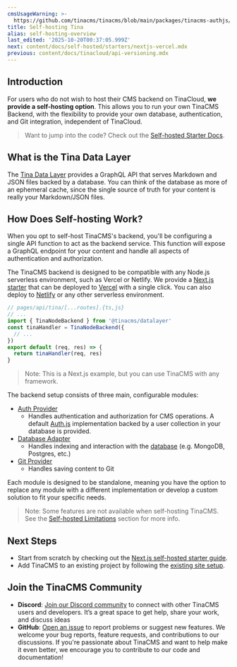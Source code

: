 ```yaml
---
cmsUsageWarning: >-
  https://github.com/tinacms/tinacms/blob/main/packages/tinacms-authjs/src/index.ts
title: Self-hosting Tina
alias: self-hosting-overview
last_edited: '2025-10-20T00:37:05.999Z'
next: content/docs/self-hosted/starters/nextjs-vercel.mdx
previous: content/docs/tinacloud/api-versioning.mdx
---
```


## Introduction

For users who do not wish to host their CMS backend on TinaCloud, **we provide a self-hosting option**. This allows you to run your own TinaCMS Backend, with the flexibility to provide your own database, authentication, and Git integration, independent of TinaCloud.

> Want to jump into the code? Check out the [Self-hosted Starter Docs](/docs/self-hosted/starters/nextjs-vercel/).

## What is the Tina Data Layer

The [Tina Data Layer](https://tina.io/docs/tinacloud#data-layer) provides a GraphQL API that serves Markdown and JSON files backed by a database. You can think of the database as more of an ephemeral cache, since the single source of truth for your content is really your Markdown/JSON files.

## How Does Self-hosting Work?

When you opt to self-host TinaCMS's backend, you'll be configuring a single API function to act as the backend service. This function will expose a GraphQL endpoint for your content and handle all aspects of authentication and authorization.

The TinaCMS backend is designed to be compatible with any Node.js serverless environment, such as Vercel or Netlify. We provide a [Next.js starter](/docs/self-hosted/starters/nextjs-vercel) that can be deployed to [Vercel](https://vercel.com/) with a single click. You can also deploy to [Netlify](https://www.netlify.com/) or any other serverless environment.

```js
// pages/api/tina/[...routes].{ts,js}
// ...
import { TinaNodeBackend } from '@tinacms/datalayer'
const tinaHandler = TinaNodeBackend({
  // ...
})
export default (req, res) => {
  return tinaHandler(req, res)
}
```

> Note: This is a Next.js example, but you can use TinaCMS with any framework.

The backend setup consists of three main, configurable modules:

* [Auth Provider](/docs/reference/self-hosted/auth-provider/overview)
  * Handles authentication and authorization for CMS operations. A default [Auth.js](/docs/reference/self-hosted/auth-provider/authjs) implementation backed by a user collection in your database is provided.
* [Database Adapter](/docs/reference/self-hosted/database-adapter/overview)
  * Handles indexing and interaction with the [database](/docs/introduction/faq/#why-do-i-need-a-database-when-using-markdown) (e.g. MongoDB, Postgres, etc.)
* [Git Provider](/docs/reference/self-hosted/git-provider/overview)
  * Handles saving content to Git

Each module is designed to be standalone, meaning you have the option to replace any module with a different implementation or develop a custom solution to fit your specific needs.

> Note: Some features are not available when self-hosting TinaCMS. See the [Self-hosted Limitations](/docs/introduction/faq#what-features-are-unavailable-in-self-hosted-tina-compared-to-tinacloud) section for more info.

## Next Steps

* Start from scratch by checking out the [Next.js self-hosted starter guide](/docs/self-hosted/starters/nextjs-vercel/).
* Add TinaCMS to an existing project by following the [existing site setup](/docs/self-hosted/existing-site/).

## Join the TinaCMS Community

* **Discord**: [Join our Discord community](https://discord.com/invite/zumN63Ybpf) to connect with other TinaCMS users and developers. It’s a great space to get help, share your work, and discuss ideas
* **GitHub**: [Open an issue](https://github.com/tinacms/tinacms/issues/new/choose) to report problems or suggest new features. We welcome your bug reports, feature requests, and contributions to our discussions. If you're passionate about TinaCMS and want to help make it even better, we encourage you to contribute to our code and documentation!
